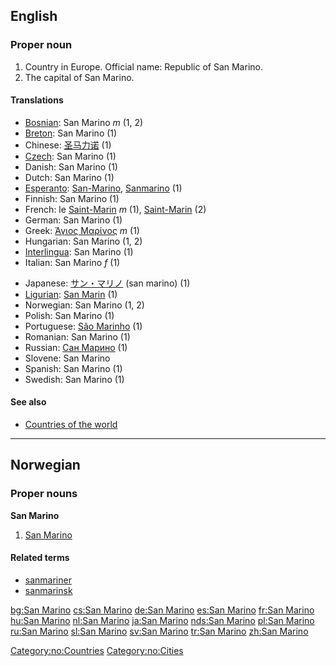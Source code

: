 ==English==
===Proper noun===

#Country in Europe. Official name: Republic of San Marino.
#The capital of San Marino.

====Translations====
{{top}}
*[[Bosnian]]: San Marino ''m'' (1, 2)
*[[Breton]]: San Marino (1)
*Chinese: [[圣马力诺]] (1)
*[[Czech]]: San Marino (1)
*Danish: San Marino (1)
*Dutch: San Marino (1)
*[[Esperanto]]: [[San-Marino]], [[Sanmarino]] (1)
*Finnish: San Marino (1)
*French: le [[Saint-Marin]] ''m'' (1), [[Saint-Marin]] (2)
*German: San Marino (1)
*Greek: [[Άγιος Μαρίνος]] ''m'' (1)
*Hungarian: San Marino (1, 2)
*[[Interlingua]]: San Marino (1)
*Italian: San Marino ''f'' (1)
{{mid}}
*Japanese: [[サン・マリノ]] (san marino) (1)
*[[Ligurian]]: [[San Marin]] (1)
*Norwegian: San Marino (1, 2)
*Polish: San Marino (1)
*Portuguese: [[São Marinho]] (1)
*Romanian: San Marino (1)
*Russian: [[Сан Марино]] (1)
*Slovene: San Marino
*Spanish: San Marino (1)
*Swedish: San Marino (1)
{{bottom}}

====See also====
*[[Countries of the world]]

----
==Norwegian==
===Proper nouns===
[[Category:no:Countries]]
[[Category:no:Cities]]
'''San Marino'''
#[[#English|San Marino]]
====Related terms====
*[[sanmariner]]
*[[sanmarinsk]]

[[bg:San Marino]]
[[cs:San Marino]]
[[de:San Marino]]
[[es:San Marino]]
[[fr:San Marino]]
[[hu:San Marino]]
[[nl:San Marino]]
[[ja:San Marino]]
[[nds:San Marino]]
[[pl:San Marino]]
[[ru:San Marino]]
[[sl:San Marino]]
[[sv:San Marino]]
[[tr:San Marino]]
[[zh:San Marino]]